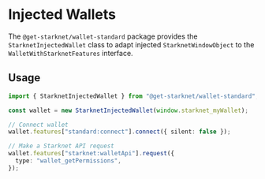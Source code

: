 # Injected Wallets

The `@get-starknet/wallet-standard` package provides the `StarknetInjectedWallet` class to adapt injected `StarknetWindowObject` to the `WalletWithStarknetFeatures` interface.

## Usage

```ts
import { StarknetInjectedWallet } from "@get-starknet/wallet-standard";

const wallet = new StarknetInjectedWallet(window.starknet_myWallet);

// Connect wallet
wallet.features["standard:connect"].connect({ silent: false });

// Make a Starknet API request
wallet.features["starknet:walletApi"].request({
  type: "wallet_getPermissions",
});
```
